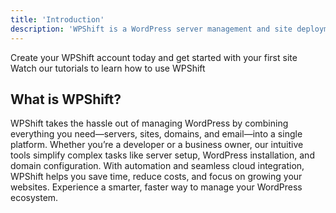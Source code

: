 ```yaml
---
title: 'Introduction'
description: 'WPShift is a WordPress server management and site deployment tool.'
---
```


<CardGroup cols={2}>
    <Card
        title="Create an account"
        icon="user-plus"
        href="https://app.wpshift.io/register"
    >
        Create your WPShift account today and get started with your first site
    </Card>
    <Card
        title="Watch tutorials"
        icon="youtube"
        href="https://www.youtube.com/@wpshift"
    >
        Watch our tutorials to learn how to use WPShift
    </Card>
</CardGroup>

## What is WPShift?
WPShift takes the hassle out of managing WordPress by combining everything you need—servers, sites, domains, and email—into a single platform.
Whether you’re a developer or a business owner, our intuitive tools simplify complex tasks like server setup, WordPress installation, and domain configuration.
With automation and seamless cloud integration, WPShift helps you save time, reduce costs, and focus on growing your websites. Experience a smarter, faster way to manage your WordPress ecosystem.